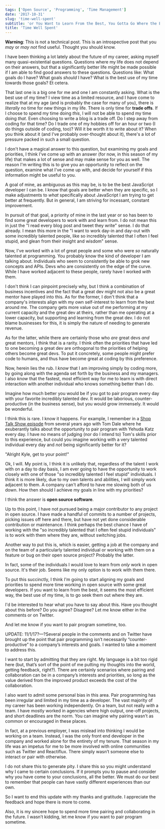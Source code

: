 ```yaml
---
tags: ['Open Source', 'Programming', 'Time Management']
date: '2017-10-31'
slug: 'time-well-spent'
subtitle: 'or You Want to Learn From the Best, You Gotta Go Where the Best Are'
title: 'Time Well Spent'
---
```


**Warning**: This is not a technical post. This is an introspective post that you _may_ or _may not_ find useful. Thought you should know.

I have been thinking a lot lately about the future of my career, asking myself many quasi-existential questions. Questions where my life does not depend on their answers, but that a significantly better life might be made possible if I am able to find good answers to these questions. Questions like: What goals do I have? What goals _should_ I have? What is the best use of my time towards those goals? Et cetera.

That last one is a big one for me and one I am constantly asking. What is the best use of my time? I view time as a limited resource, and I have come to realize that at my age (and is probably the case for many of you), there is _literally_ no time for new things in my life. There is only time for **trade offs**. If I choose to spend my time doing _this_, I will not be able to spend my time doing _that_. Even choosing to write a blog is a trade off. Do I step away from coding for that time? Do I trade one of my hobbies off for an hour or two (I do things outside of coding, too)? Will it be worth it to write about it? When you think about it (and I've probably over-thought about it), there's a lot of pressure packed in such a small question.

I don't have a magical answer to this question, but examining my goals and priorities, I think I've come up with an answer (for now, in this season of my life) that makes a lot of sense and may make sense for you as well. The reason I'm writing this is to give you an opportunity to reflect on the question, examine what I've come up with, and decide for yourself if this information might be useful to you.

A goal of mine, as ambiguous as this may be, is to be the best JavaScript developer I can be. I know that goals are better when they are specific, so I make adjustments to _what_ specifically about JavaScript I am trying to get better at frequently. But in general, I am striving for incessant, constant improvement.

In pursuit of that goal, a priority of mine in the last year or so has been to find some great developers to work with and learn from. I do not mean this in just the "I read every blog post and tweet they write" sense. I do that already. I mean this more in the "I want to work day-in and day-out with some incredibly talented people, like so incredibly talented that I often I feel stupid, and glean from their insight and wisdom" sense.

Now, I've worked with a lot of great people and some who were _so_ naturally talented at programming. You probably know the kind of developer I am talking about. Individuals who seem to consistently be able to grok new concepts and APIs. Devs who are consistently on the edge of the curve. While I have worked adjacent to these people, rarely have I worked _with_ them.

I don't think I can pinpoint precisely why, but I think a combination of business incentives and the fact that a great dev might not also be a great mentor have played into this. As for the former, I don't think that a company's interests align with my own self-interest to learn from the best around me. The company gets more value out of me performing at my current capacity and the great dev at theirs, rather than me operating at a lower capacity, but supporting and learning from the great dev. I do not blame businesses for this, it is simply the nature of needing to generate revenue.

As for the latter, while there are certainly those who _are_ great devs _and_ great mentors, I think that is a rarity. I think often the priorities that have led to one becoming a great dev are orthogonal to the priorities of helping others become great devs. To put it concretely, some people might prefer code to humans, and thus have become great at coding by this preference.

Now, herein lies the rub. I _know_ that I am improving simply by coding more, by going along with the agenda set forth by the business and my managers. I also _know_ that the fastest, most efficient way for me to learn is with direct interaction with another individual who knows something better than I do.

Imagine how much better you would be if you got to pair program every day with your favorite incredibly talented dev. It would be laborious, counter-productive (in the business sense), but you would grow immensely. It would be wonderful.

I think this is rare. I know it happens. For example, I remember in a [Shop Talk Show episode](http://shoptalkshow.com/episodes/147-tom-dale/) from several years ago with Tom Dale where he exuberantly talks about the opportunity to pair program with Yehuda Katz every day. I have no means of judging (nor do I intend to) Tom's skills prior to this experience, but could you imagine working with a very talented individual every day and _not_ being significantly better for it?

"Alright Kyle, get to your point!"

Ok, I will. My point is, I think it is unlikely that, regardless of the talent I work with on a day to day basis, I am ever going to have the opportunity to work closely with one of those "so incredibly talented I feel stupid" individuals. I think it is more likely, due to my own talents and abilities, I will simply work adjacent to them. A company can't afford to have me slowing both of us down. How then should I achieve my goals in line with my priorities?

I think the answer is **open source software**.

Up to this point, I have not pursued being a major contributor to any project in open source. I have made a handful of commits to a number of projects, picking issues off here and there, but have not yet done considerable contribution or maintenance. I think perhaps the best chance I have of working with the "so incredibly talented that I often feel stupid individuals" is to work with them where they are, without switching jobs.

Another way to put this is, which is easier, getting a job at the company and on the team of a particularly talented individual or working with them on a feature or bug on their open source project? Probably the latter.

In fact, some of the individuals I would love to learn from _only_ work in open source. It's their job. Seems like my only option is to work with them there.

To put this succinctly, I think I'm going to start aligning my goals and priorities to spend more time working in open source with some great developers. If you want to learn from the best, it seems the most efficient way, the best use of my time, is to go seek them out where they are.

I'd be interested to hear what you have to say about this. Have you thought about this before? Do you agree? Disagree? Let me know either in the comments or on Twitter.

And let me know if you want to pair program sometime, too.

UPDATE: 11/1/17?—?Several people in the comments and on Twitter have brought up the point that pair programming isn’t necessarily “counter-productive” to a company’s interests and goals. I wanted to take a moment to address this.

I want to start by admitting that they are right. My language is a bit too rigid here (but, that’s sort of the point of me putting my thoughts into the world, getting feedback, right?). There are certainly scenarios where pairing and collaboration can be in a company’s interests and priorities, so long as the value derived from the improved product exceeds the cost of the collaboration.

I also want to admit some personal bias in this area. Pair programming has been irregular and limited in my time as a developer. The vast majority of my career has been working independently. On a team, but not really _with_ a team. I have mostly worked in agencies where high output, one-off projects, and short deadlines are the norm. You can imagine why pairing wasn’t as common or encouraged in these places.

In fact, at a previous employer, I was mislead into thinking I would be working on a team. Instead, I was the only front end developer in the company and worked alone for the entirety of my tenure. That season in my life was an impetus for me to be more involved with online communities such as Twitter and Reactiflux. There simply wasn’t someone else to interact or pair with otherwise.

I do not share this to generate pity. I share this so you might understand why I came to certain conclusions. If it prompts you to pause and consider why you have come to your conclusions, all the better. We must do our best to remember that people can have vastly different experiences than our own.

So I want to end this update with my thanks and gratitude. I appreciate the feedback and hope there is more to come.

Also, it is my sincere hope to spend more time pairing and collaborating in the future. I wasn’t kidding, let me know if you want to pair program sometime.
